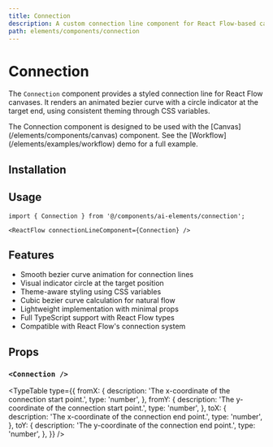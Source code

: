 ```yaml
---
title: Connection
description: A custom connection line component for React Flow-based canvases with animated bezier curve styling.
path: elements/components/connection
---
```


# Connection

The `Connection` component provides a styled connection line for React Flow canvases. It renders an animated bezier curve with a circle indicator at the target end, using consistent theming through CSS variables.

<Callout>
  The Connection component is designed to be used with the [Canvas](/elements/components/canvas) component. See the [Workflow](/elements/examples/workflow) demo for a full example.
</Callout>

## Installation

<ElementsInstaller path="connection" />

## Usage

```tsx
import { Connection } from '@/components/ai-elements/connection';
```

```tsx
<ReactFlow connectionLineComponent={Connection} />
```

## Features

- Smooth bezier curve animation for connection lines
- Visual indicator circle at the target position
- Theme-aware styling using CSS variables
- Cubic bezier curve calculation for natural flow
- Lightweight implementation with minimal props
- Full TypeScript support with React Flow types
- Compatible with React Flow's connection system

## Props

### `<Connection />`

<TypeTable
  type={{
    fromX: {
      description: 'The x-coordinate of the connection start point.',
      type: 'number',
    },
    fromY: {
      description: 'The y-coordinate of the connection start point.',
      type: 'number',
    },
    toX: {
      description: 'The x-coordinate of the connection end point.',
      type: 'number',
    },
    toY: {
      description: 'The y-coordinate of the connection end point.',
      type: 'number',
    },
  }}
/>